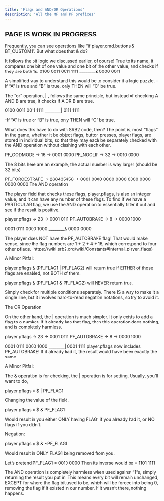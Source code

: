 ```yaml
---
title: 'Flags and AND/OR Operations'
description: 'All the MF and PF prefixes'
---
```


## PAGE IS WORK IN PROGRESS

Frequently, you can see operations like “if player.cmd.buttons & BT_CUSTOM1”. But what does that & do? 

It follows the bit logic we discussed earlier, of course! True to its name, it compares one bit of one value and one bit of the other value, and checks if they are both 1s.
0100 0011
0011 1111
________&
0000 0011

A simplified way to understand this would be to consider it a logic puzzle.
-If “A” is true and “B” is true, only THEN will “C” be true.

The “or” operation, | , follows the same principle, but instead of checking A AND B are true, it checks if A OR B are true.

0100 0011
0011 1111
________|
0111 1111

-If “A” is true or “B” is true, only THEN will “C” be true.


What does this have to do with SRB2 code, then? The point is, most “flags” in the game, whether it be object flags, button presses, player flags, are stored in individual bits, so that they may each be separately checked with the AND operation without clashing with each other.

PF_GODMODE -> 16 -> 0001 0000
PF_NOCLIP -> 32      ->  0010 0000

The 8 bits here are an example, the actual number is way larger (should be 32 bits)

PF_FORCESTRAFE -> 268435456 -> 0001 0000 0000 0000 0000 0000 0000 0000
The AND operation

The player field that checks these flags, player.pflags, is also an integer value, and it can have any number of these flags. To find if we have a PARTICULAR flag, we use the AND operation to essentially filter it out and see if the result is positive.

player.pflags -> 23 ->       0001 0111
PF_AUTOBRAKE -> 8 -> 0000 1000

0001 0111
0000 1000
________&
0000 0000

The player does NOT have the PF_AUTOBRAKE flag! That would make sense, since the flag numbers are 1 + 2 + 4 + 16, which correspond to four other pflags. (https://wiki.srb2.org/wiki/Constants#Internal_player_flags)

A Minor Pitfall:

player.pflags & (PF_FLAG1 | PF_FLAG2) will return true if EITHER of those flags are enabled, not BOTH of them.

player.pflags & (PF_FLAG1 & PF_FLAG2) will NEVER return true.

Simply check for multiple conditions separately. There IS a way to make it a single line, but it involves hard-to-read negation notations, so try to avoid it.

The OR Operation

On the other hand, the | operation is much simpler. It only exists to add a flag to a number. If it already has that flag, then this operation does nothing, and is completely harmless.

player.pflags -> 23 ->       0001 0111
PF_AUTOBRAKE -> 8 -> 0000 1000

0001 0111
0000 1000
________|
0001 1111
player.pflags now includes PF_AUTOBRAKE! If it already had it, the result would have been exactly the same.

A Minor Pitfall:

The & operation is for checking, the | operation is for setting. Usually, you’ll want to do,

player.pflags = $ | PF_FLAG1

Changing the value of the field.

player.pflags = $ & PF_FLAG1

Would result in you either ONLY having FLAG1 if you already had it, or NO flags if you didn’t. 

Negation:

player.pflags = $ & ~PF_FLAG1

Would result in ONLY FLAG1 being removed from you.

Let’s pretend PF_FLAG1 = 0010 0000
Then its inverse would be = 1101 1111

The AND operation is completely harmless when used against “1”s, simply returning the result you put in. This means every bit will remain unchanged, EXCEPT for where the flag bit used to be, which will be forced into being 0, removing the flag if it existed in our number. If it wasn’t there, nothing happens. 
